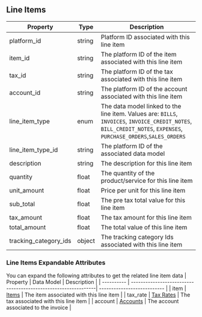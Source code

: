 ## Line Items

| Property              | Type   | Description                                                                                                                                                        |
| --------------------- | ------ | ------------------------------------------------------------------------------------------------------------------------------------------------------------------ |
| platform_id           | string | Platform ID associated with this line item                                                                                                                         |
| item_id               | string | The platform ID of the item associated with this line item                                                                                                         |
| tax_id                | string | The platform ID of the tax associated with this line item                                                                                                          |
| account_id            | string | The platform ID of the account associated with this line item                                                                                                      |
| line_item_type        | enum   | The data model linked to the line item. Values are: `BILLS`, `INVOICES`, `INVOICE_CREDIT_NOTES`, `BILL_CREDIT_NOTES`, `EXPENSES`, `PURCHASE_ORDERS`,`SALES_ORDERS` |
| line_item_type_id     | string | The platform ID of the associated data model                                                                                                                       |
| description           | string | The description for this line item                                                                                                                                 |
| quantity              | float  | The quantity of the product/service for this line item                                                                                                             |
| unit_amount           | float  | Price per unit for this line item                                                                                                                                  |
| sub_total             | float  | The pre tax total value for this line item                                                                                                                         |
| tax_amount            | float  | The tax amount for this line item                                                                                                                                  |
| total_amount          | float  | The total value of this line item                                                                                                                                  |
| tracking_category_ids | object | The tracking category Ids associated with this line item                                                                                                           |

### Line Items Expandable Attributes

You can expand the following attributes to get the related line item data
| Property | Data Model | Description |
| ---------- | ---------------------------------------------------------------| --------------------------- |
| item | [Items](/api-reference/v3/accounting/items/overview) | The item associated with this line item |
| tax_rate | [Tax Rates](/api-reference/v3/accounting/tax-rates/overview) | The tax associated with this line item |
| account | [Accounts](/api-reference/v3/accounting/accounts/overview) | The account associated to the invoice |
